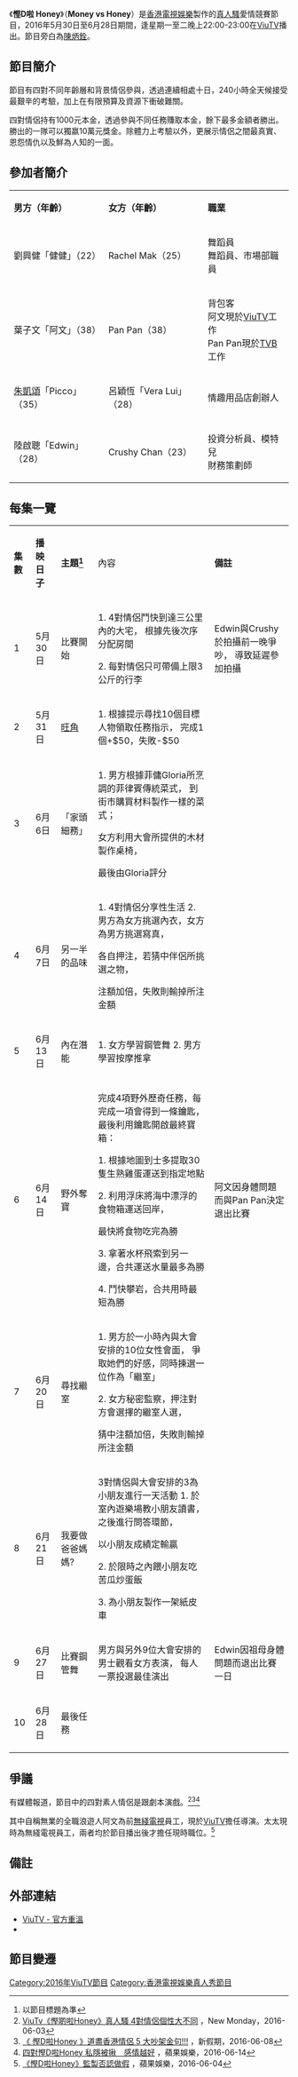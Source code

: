 {{電視節目資訊框
| 名稱         = 慳D啦 Honey
| 原名         = {{lang|en|Money vs Honey}}
| 別名         = 慳D啦 Money
| 圖片         = Money vs Honey ViuTV.jpg
| 圖說         = 
| 類型         = [[綜藝|綜藝]]、[[愛情|愛情]]、[[真人騷|真人騷]]、[[競賽|競賽]]
| 原創         = 
| 發展         = 
| 導演         = 
| 主演         = 
| 配音         = 
| 旁白         = [[陳炳銓|陳炳銓]]
| 主題曲       = 
| 片頭曲       = 
| 片尾曲       = 
| 作曲         = 
| 國家         = {{HKG}}
| 語言         = [[粵語|粵語]]
| 季數         = 
| 集數         = 10
| 每集列表     = 
| 執行製片     = 
| 製片人       = 
| 監製         = [[黃慧君|黃慧君]]
| 副製片人     = 
| 共同製片人   = 
| 編導         = 
| 編審         = 
| 剪輯         = 
| 外景         = {{HKG}}
| 機位         = 
| 製作公司     = [[香港電視娛樂|香港電視娛樂]]
| 每集長       = 60分鐘（連廣告）
| 電視台       = [[ViuTV|ViuTV]]
| 視頻制式     = [[高清電視|高清電視]] [[1080i|1080i]]
| 音頻制式     = 
| 首播國家     = {{HKG}}
| 首播地區     = 
| 開始         = 2016年5月30日
| 結束         = 6月28日
| 播出時間     = 逢星期一至二 22:00-23:00
| 晚於         = 
| 早於         = 
| 相關劇集     = 
| 官方網站     = 
| imdb_id      = 
| tv_com_id    = 
}}
《'''慳D啦 Honey'''》（'''Money vs Honey'''）是[[香港電視娛樂|香港電視娛樂]]製作的[[真人騷|真人騷]]愛情競賽節目，2016年5月30日至6月28日期間，逢星期一至二晚上22:00-23:00在[[ViuTV|ViuTV]]播出。節目旁白為[[陳炳銓|陳炳銓]]。

==節目簡介==
節目有四對不同年齡層和背景情侶參與，透過連續相處十日，240小時全天候接受最艱辛的考驗，加上在有限預算及資源下衝破難關。

四對情侶持有1000元本金，透過參與不同任務賺取本金，餘下最多金額者勝出。勝出的一隊可以獨嬴10萬元獎金。除體力上考驗以外，更展示情侶之間最真實、恩怨情仇以及鮮為人知的一面。

==參加者簡介==
{|class="wikitable" style="text-align:center"
|- style="background:cornflowerblue; color:white"
|'''男方（年齡）'''||'''女方（年齡）'''||'''職業'''
|-
| 劉興健「健健」（22）||Rachel Mak（25）||舞蹈員<br>舞蹈員、市場部職員
|-
| 葉子文「阿文」（38）||Pan Pan（38）||背包客<br>阿文現於[[ViuTV|ViuTV]]工作<br>Pan Pan現於[[TVB|TVB]]工作
|-
| [[朱凱頌|朱凱頌]]「Picco」（35）||呂穎恆「Vera Lui」（28）||情趣用品店創辦人
|-
| 陸啟聰「Edwin」（28）|| Crushy Chan（23）||投資分析員、模特兒<br>財務策劃師

|}

==每集一覽==
{|class="wikitable" style="text-align:center"
|- style="background:cornflowerblue; color:white"
|'''集數'''||'''播映日子'''||'''主題<ref>以節目標題為準</ref>'''
|內容||'''備註'''
|-
| 1 || 5月30日 || 比賽開始 
|1. 4對情侶鬥快到達三公里內的大宅，
根據先後次序分配房間

2. 每對情侶只可帶備上限3公斤的行李
|Edwin與Crushy於拍攝前一晚爭吵，
導致延遲參加拍攝
|-
| 2 || 5月31日 || [[旺角|旺角]] 
|1. 根據提示尋找10個目標人物領取任務指示，
完成1個+$50，失敗-$50
|
|-
| 3 || 6月6日 || 「家頭細務」 
| 1. 男方根據菲傭Gloria所烹調的菲律賓傳統菜式，
到街市購買材料製作一樣的菜式；

女方利用大會所提供的木材製作桌椅，

最後由Gloria評分
|
|-
| 4 || 6月7日 || 另一半的品味 
| 1. 4對情侶分享性生活
2. 男方為女方挑選內衣，女方為男方挑選寫真，

各自押注，若猜中伴侶所挑選之物，

注額加倍，失敗則輸掉所注金額
|
|-
| 5 || 6月13日 || 內在潛能 
| 1. 女方學習鋼管舞
2. 男方學習按摩推拿
|
|-
| 6 || 6月14日 || 野外奪寶 
| 完成4項野外歷奇任務，每完成一項會得到一條鑰匙，
最後利用鑰匙開啟最終寶箱：

1. 根據地圖到士多提取30隻生熟雞蛋運送到指定地點

2. 利用浮床將海中漂浮的食物箱運送回岸，

最快將食物吃完為勝

3. 拿著水杯飛索到另一邊，合共運送水量最多為勝

4. 鬥快攀岩，合共用時最短為勝
|阿文因身體問題而與Pan Pan決定退出比賽
|-
| 7 || 6月20日 || 尋找繼室 
| 1. 男方於一小時內與大會安排的10位女性會面，
爭取她們的好感，同時揀選一位作為「繼室」

2. 女方秘密監察，押注對方會選擇的繼室人選，

猜中注額加倍，失敗則輸掉所注金額
|
|-
| 8 || 6月21日 || 我要做爸爸媽媽? 
| 3對情侶與大會安排的3為小朋友進行一天活動
1. 於室內遊樂場教小朋友讀書，之後進行問答環節，

以小朋友成績定輸贏

2. 於限時之內餵小朋友吃苦瓜炒蛋飯

3. 為小朋友製作一架紙皮車
|
|-
| 9 || 6月27日 || 比賽鋼管舞 
| 男方與另外9位大會安排的男士觀看女方表演，
每人一票投選最佳演出
|Edwin因祖母身體問題而退出比賽一日
|-
| 10 || 6月28日 || 最後任務 
| ||
|}

==爭議==
有媒體報道，節目中的四對素人情侶是跟劇本演戲。<ref>[https://www.nmplus.hk/enterainment/%E6%85%B3%E5%95%B2%E5%95%A6honey/ ViuTv《慳啲啦Honey》真人騷 4對情侶個性大不同] {{Wayback|url=https://www.nmplus.hk/enterainment/%E6%85%B3%E5%95%B2%E5%95%A6honey/ |date=20180802071514 }}，New Monday，2016-06-03</ref><ref>[https://www.weekendhk.com/lifestyle/viutv-%E6%85%B3d%E5%95%A6honey-%E7%9C%9F%E4%BA%BAshow/ 《 慳D啦Honey 》道盡香港情侶 5 大吵架金句!!!] {{Wayback|url=https://www.weekendhk.com/lifestyle/viutv-%E6%85%B3d%E5%95%A6honey-%E7%9C%9F%E4%BA%BAshow/ |date=20180802071630 }}，新假期，2016-06-08</ref><ref>[https://hk.entertainment.appledaily.com/entertainment/daily/article/20160614/19652714 四對慳D啦Honey 私隱被揪　感情越好] {{Wayback|url=https://hk.entertainment.appledaily.com/entertainment/daily/article/20160614/19652714 |date=20180802071336 }}，蘋果娛樂，2016-06-14</ref>

其中自稱無業的全職浪遊人阿文為前[[無綫電視|無綫電視]]員工，現於[[ViuTV|ViuTV]]擔任導演。太太現時為無綫電視員工，兩者均於節目播出後才擔任現時職位。<ref>[http://hk.apple.nextmedia.com/entertainment/art/20160604/19640545 《慳D啦Honey》監製否認做假] {{Wayback|url=http://hk.apple.nextmedia.com/entertainment/art/20160604/19640545 |date=20161219174810 }}，蘋果娛樂，2016-06-04</ref>

==備註==
{{reflist}}

==外部連結==
*[http://viu.tv/encore/money-vs-honey ViuTV - 官方重溫] {{Wayback|url=http://viu.tv/encore/money-vs-honey |date=20220407063752 }}
*{{facebook|viutvhoney530|慳D啦Honey}}

== 節目變遷 ==
{{電視節目的變遷
|電視台={{HKG}} [[ViuTV|ViuTV]]
|播放檔次= 星期一、二 22:00－23:00
|節目名稱=慳D啦HONEY<br>（2016年5月30日－6月28日）
|上一節目=[[跟住矛盾去旅行|跟住矛盾去旅行]]<br>（2016年4月6日－5月29日）
|下一節目=[[Barter_Game_價值連城|Barter Game 價值連城]] <br> （2016年7月4日－9月5日）
}}
{{2016年ViuTV實況娛樂}}
[[Category:2016年ViuTV節目|Category:2016年ViuTV節目]]
[[Category:香港電視娛樂真人秀節目|Category:香港電視娛樂真人秀節目]]